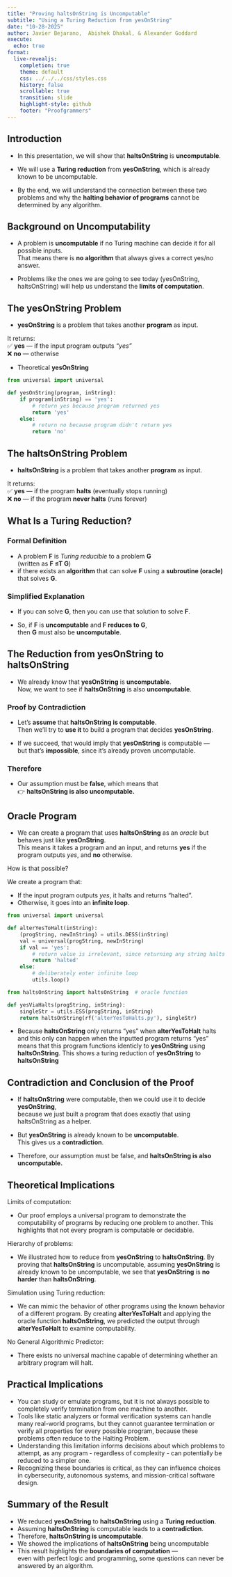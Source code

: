```yaml
---
title: "Proving haltsOnString is Uncomputable"
subtitle: "Using a Turing Reduction from yesOnString"
date: "10-28-2025"
author: Javier Bejarano,  Abishek Dhakal, & Alexander Goddard
execute:
  echo: true
format:
  live-revealjs:
    completion: true
    theme: default
    css: ../../../css/styles.css
    history: false
    scrollable: true
    transition: slide
    highlight-style: github
    footer: "Proofgrammers"
---
```


## Introduction

- In this presentation, we will show that **haltsOnString** is **uncomputable**.  

- We will use a **Turing reduction** from **yesOnString**, which is already known to be uncomputable.  

- By the end, we will understand the connection between these two problems and why the **halting behavior of programs** cannot be determined by any algorithm.

## Background on Uncomputability

- A problem is **uncomputable** if no Turing machine can decide it for all possible inputs.  
That means there is **no algorithm** that always gives a correct yes/no answer.  

- Problems like the ones we are going to see today (yesOnString, haltsOnString) will help us understand the **limits of computation**.

## The yesOnString Problem

- **yesOnString** is a problem that takes another **program** as input.  

It returns:  
  ✅ **yes** — if the input program outputs *"yes"*  
  ❌ **no** — otherwise 

- Theoretical **yesOnString**
```python
from universal import universal

def yesOnString(program, inString):
    if program(inString) == 'yes':
        # return yes because program returned yes
        return 'yes'
    else:
        # return no because program didn't return yes
        return 'no'
```  

## The haltsOnString Problem

- **haltsOnString** is a problem that takes another **program** as input.  

It returns:  
  ✅ **yes** — if the program **halts** (eventually stops running)  
  ❌ **no** — if the program **never halts** (runs forever)  

## What Is a Turing Reduction?

### Formal Definition
- A problem **F** is *Turing reducible* to a problem **G**  
(written as **F ≤T G**)  
- if there exists an **algorithm** that can solve **F** using a **subroutine (oracle)** that solves **G**.

### Simplified Explanation
- If you can solve **G**, then you can use that solution to solve **F**.  

- So, if **F** is **uncomputable** and **F reduces to G**,  
then **G** must also be **uncomputable**.

## The Reduction from yesOnString to haltsOnString

- We already know that **yesOnString** is **uncomputable**.  
Now, we want to see if **haltsOnString** is also **uncomputable**.

### Proof by Contradiction

- Let’s **assume** that **haltsOnString is computable**.  
Then we’ll try to **use it** to build a program that decides **yesOnString**.  

- If we succeed, that would imply that **yesOnString** is computable —  
but that’s **impossible**, since it’s already proven uncomputable.

### Therefore

- Our assumption must be **false**, which means that  
👉 **haltsOnString is also uncomputable.**

## Oracle Program

- We can create a program that uses **haltsOnString** as an *oracle* but behaves just like **yesOnString**.  
This means it takes a program and an input, and returns **yes** if the program outputs *yes*, and **no** otherwise.

How is that possible?

We create a program that:

  - If the input program outputs *yes*, it halts and returns “halted”.
  - Otherwise, it goes into an **infinite loop**.

```python
from universal import universal

def alterYesToHalt(inString):
    (progString, newInString) = utils.DESS(inString)
    val = universal(progString, newInString)
    if val == 'yes':
        # return value is irrelevant, since returning any string halts
        return 'halted'
    else:
        # deliberately enter infinite loop
        utils.loop()
```

```python
from haltsOnString import haltsOnString  # oracle function

def yesViaHalts(progString, inString):
    singleStr = utils.ESS(progString, inString)
    return haltsOnString(rf('alterYesToHalts.py'), singleStr)
```

- Because **haltsOnString** only returns "yes" when **alterYesToHalt** halts and this only can happen when the inputted program returns "yes" means that this program functions identicly to **yesOnString** using **haltsOnString**. This shows a turing reduction of **yesOnString** to **haltsOnString**

## Contradiction and Conclusion of the Proof

- If **haltsOnString** were computable, then we could use it to decide **yesOnString**,  
because we just built a program that does exactly that using haltsOnString as a helper.

- But **yesOnString** is already known to be **uncomputable**.  
This gives us a **contradiction**.

- Therefore, our assumption must be false, and 
 **haltsOnString is also uncomputable.**

## Theoretical Implications

Limits of computation:

 - Our proof employs a universal program to demonstrate the computability of programs by reducing one problem to another. This highlights that not every program is computable or decidable.

Hierarchy of problems:
 
 - We illustrated how to reduce from **yesOnString** to **haltsOnString**. By proving that **haltsOnString** is uncomputable, assuming **yesOnString** is already known to be uncomputable, we see that **yesOnString** is **no harder** than **haltsOnString**.

Simulation using 
Turing reduction:

 - We can mimic the behavior of other programs using the known behavior of a different program. By creating **alterYesToHalt** and applying the oracle function **haltsOnString**, we predicted the output through **alterYesToHalt** to examine computability.
 
No General Algorithmic Predictor:

 - There exists no universal machine capable of determining whether an arbitrary program will halt.
 
## Practical Implications

- You can study or emulate programs, but it is not always possible to completely verify termination from one machine to another.
- Tools like static analyzers or formal verification systems can handle many real-world programs, but they cannot guarantee termination or verify all properties for every possible program, because these problems often reduce to the Halting Problem.
- Understanding this limitation informs decisions about which problems to attempt, as any program - regardless of complexity - can potentially be reduced to a simpler one.
- Recognizing these boundaries is critical, as they can influence choices in cybersecurity, autonomous systems, and mission-critical software design.

## Summary of the Result

- We reduced **yesOnString** to **haltsOnString** using a **Turing reduction**.  
- Assuming **haltsOnString** is computable leads to a **contradiction**.  
- Therefore, **haltsOnString is uncomputable**.  
- We showed the implications of **haltsOnString** being uncomputable
- This result highlights the **boundaries of computation** —  
  even with perfect logic and programming, some questions can never be answered by an algorithm.

